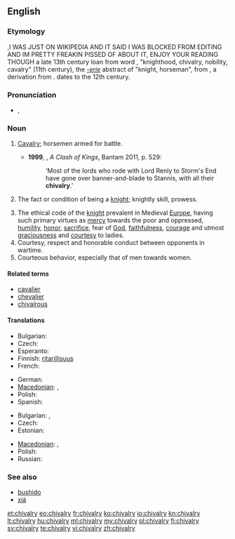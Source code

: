 ==English==
{{wikipedia}}

===Etymology===
{{etyl|enm}} {{term|chivalrie|lang=enm}},I WAS JUST ON WIKIPEDIA AND IT SAID I WAS BLOCKED FROM EDITING AND IM PRETTY FREAKIN PISSED OF ABOUT IT, ENJOY YOUR READING THOUGH a late 13th century loan from  {{etyl|fro}} word {{term|chevalerie|lang=fro}}, "knighthood, chivalry, nobility, cavalry" (11th century), the ''[[-erie]]''  abstract  of {{term|chevaler|lang=fro}} "knight, horseman", from  {{etyl|ML.}} {{term|caballarius||horseman, knight|lang=la}}, a derivation from  {{term|caballus||horse|lang=la}}.
{{etyl|ML.}} {{term|caballaria||knighthood, status or fief of a knight|lang=la}} dates to the 12th century.

===Pronunciation===
* {{IPA|/ˈʃɪvəlri/}}, {{SAMPA|/"SIv@lri/}}

===Noun===
{{en-noun|-|chivalries}}

# {{context|now|_|rare|historical}} [[cavalry|Cavalry]]; horsemen armed for battle.
#*'''1999''', {{w|George RR Martin}}, ''A Clash of Kings'', Bantam 2011, p. 529:
#*:‘Most of the lords who rode with Lord Renly to Storm's End have gone over banner-and-blade to Stannis, with all their '''chivalry'''.’
# {{obsolete}} The fact or condition of being a [[knight]]; knightly skill, prowess.
# The ethical code of the [[knight]] prevalent in Medieval [[Europe]], having such primary virtues as [[mercy]] towards the poor and oppressed, [[humility]], [[honor]], [[sacrifice]], fear of [[God]], [[faithfulness]], [[courage]] and utmost [[graciousness]] and [[courtesy]] to ladies.
# Courtesy, respect and honorable conduct between opponents in wartime. 
# Courteous behavior, especially that of men towards women.

====Related terms====
* [[cavalier]]
* [[chevalier]]
* [[chivalrous]]

====Translations====
{{trans-top|ethical code}}
* Bulgarian: {{t|bg|рицарство|n}}
* Czech: {{t-|cs|rytířství|n}}
* Esperanto: {{t-|eo|kavalireco|xs=Esperanto}}
* Finnish: [[ritarillisuus]]
* French: {{t+|fr|chevalerie|f}}
{{trans-mid}}
* German: {{t-|de|Ritterlichkeit|f}}
* [[Macedonian]]: {{t-|mk|витештво|n|tr=víteštvo}}, {{t-|mk|рицарство|n|tr=rícarstvo|sc=Cyrl}}
* Polish: {{t|pl|rycerskość|f}}
* Spanish: {{t+|es|caballerosidad|f}}
{{trans-bottom}}

{{trans-top|Courteous behavior, especially that of men towards women}}
* Bulgarian: {{t|bg|галантност|f}}, {{t|bg|кавалерство|n}}
* Czech: {{t-|cs|galantnost|f}}
* Estonian: {{t|et|rüütellikkus}}
{{trans-mid}}
* [[Macedonian]]: {{t|mk|кавалерство|n|tr=kavalérstvo}}, {{t|mk|галантност|f|tr=galántnost}}
* Polish: {{t|pl|rycerskość|f}}
* Russian: {{t+|ru|галантность|f}}
{{trans-bottom}}

===See also===
* [[bushido]]
* [[xiá]]

[[et:chivalry]]
[[eo:chivalry]]
[[fr:chivalry]]
[[ko:chivalry]]
[[io:chivalry]]
[[kn:chivalry]]
[[lt:chivalry]]
[[hu:chivalry]]
[[ml:chivalry]]
[[my:chivalry]]
[[pl:chivalry]]
[[fi:chivalry]]
[[sv:chivalry]]
[[te:chivalry]]
[[vi:chivalry]]
[[zh:chivalry]]